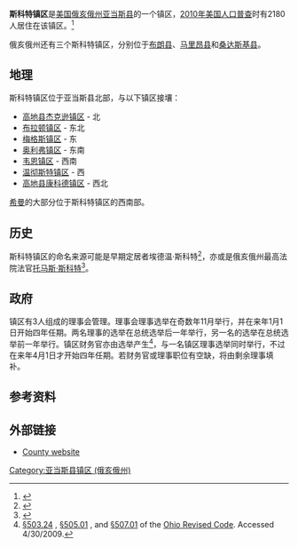 {{Infobox settlement
|official_name            =斯科特镇区
|settlement_type          = [[镇区_(美国)|镇区]]
|nickname                 = 
|motto                    =

<!-- Images -->
|image_skyline            = Aerial Scott Township in northern Adams County.jpg
|imagesize                = 250px
|image_caption            = Countryside in western Scott Township
|image_flag               = 
|image_seal               =

<!-- Maps -->
|image_map                = Map of Adams County Ohio Highlighting Scott Township.png
|mapsize                  = 250px
|map_caption              = 斯科特镇区在亚当斯县的位置
|image_map1               = 
|mapsize1                 = 
|map_caption1             =

<!-- Location -->
|coordinates_display      = inline,title
|coordinates_region       = US-OH
|subdivision_type         = [[世界政區索引|国家]]
|subdivision_name         = [[美国|美国]]
|subdivision_type1        = [[美国行政区划|州份]]
|subdivision_name1        = [[俄亥俄州|俄亥俄州]]
|subdivision_type2        = [[俄亥俄州行政区划|县]]
|subdivision_name2        = [[亚当斯县_(俄亥俄州)|亚当斯县]]

<!-- Government -->
|government_footnotes     = 
|government_type          = 
|leader_title             = 
|leader_name              = 
|leader_title1            = 
|leader_name1             = 
|established_title        = 
|established_date         =

<!-- Area -->
|unit_pref                = Imperial
|area_footnotes           = 
|area_magnitude           = 
|area_total_km2           = 97.0
|area_land_km2            = 97.0
|area_water_km2           = 0.0
|area_total_sq_mi         = 
|area_land_sq_mi          =
|area_water_sq_mi         =

<!-- Population -->
|population_as_of         = [[2010年美国人口普查|2010年]]
|population_footnotes     = 
|population_total         = 2180
|population_density_km2   = 22.5
|population_density_sq_mi =

<!-- General information -->
|timezone                 = [[北美东部时区|东部（EST）]]
|utc_offset               = -5
|timezone_DST             = EDT
|utc_offset_DST           = -4
|elevation_footnotes      = <ref name="GR3">{{cite web|url=http://geonames.usgs.gov|accessdate=2008-01-31|title=US Board on Geographic Names|publisher=[[United_States_Geological_Survey|United States Geological Survey]]|date=2007-10-25|archive-date=2018-03-03|archive-url=https://web.archive.org/web/20180303214913/https://geonames.usgs.gov/|dead-url=no}}</ref>
|elevation_m              = 211
|elevation_ft             = 692
|latd = 38 |latm = 58 |lats = 4 |latNS = N
|longd = 83 |longm = 33 |longs = 31 |longEW = W

<!-- Area/postal codes & others -->
|postal_code_type         = 
|postal_code              = 
|area_code                = 
|blank_name               = [[聯邦資料處理標準|FIPS代码]]
|blank_info               = 39-71052<ref name="GR2">{{cite web|url=http://factfinder2.census.gov|publisher=[[United_States_Census_Bureau|United States Census Bureau]]|accessdate=2008-01-31|title=American FactFinder|archive-date=2013-09-11|archive-url=https://web.archive.org/web/20130911234518/http://factfinder2.census.gov/|dead-url=no}}</ref>
|blank1_name              = [[地名信息系统|地名信息系统]]特征识别码
|blank1_info              = 1085684<ref name="GR3" />
|website                  = 
|footnotes                = 
}}
'''斯科特镇区'''是[[美国|美国]][[俄亥俄州|俄亥俄州]][[亚当斯县_(俄亥俄州)|亚当斯县]]的一个镇区，[[2010年美国人口普查|2010年美国人口普查]]时有2180人居住在该镇区。<ref name="Census 2010">{{cite web| url=http://factfinder2.census.gov/bkmk/table/1.0/en/DEC/10_DP/G001/0600000US3900171052| title=Geographic Identifiers: 2010 Demographic Profile Data (G001): Scott township, Adams County, Ohio| publisher=U.S. Census Bureau, American Factfinder| accessdate=July 5, 2013}}</ref>

俄亥俄州还有三个斯科特镇区，分别位于[[斯科特镇区_(俄亥俄州布朗县)|布朗县]]、[[斯科特镇区_(俄亥俄州马里昂县)|马里昂县]]和[[斯科特镇区_(俄亥俄州桑达斯基县)|桑达斯基县]]。

==地理==
斯科特镇区位于亚当斯县北部，与以下镇区接壤：
*[[杰克逊镇区_(俄亥俄州高地县)|高地县杰克逊镇区]] - 北
*[[布拉顿镇区_(俄亥俄州亚当斯县)|布拉顿镇区]] - 东北
*[[梅格斯镇区_(俄亥俄州亚当斯县)|梅格斯镇区]] - 东
*[[奥利弗镇区_(俄亥俄州亚当斯县)|奥利弗镇区]] - 东南
*[[韦恩镇区_(俄亥俄州亚当斯县)|韦恩镇区]] - 西南
*[[温彻斯特镇区_(俄亥俄州亚当斯县)|温彻斯特镇区]] - 西
*[[康科德镇区_(俄亥俄州高地县)|高地县康科德镇区]] - 西北

[[希曼_(俄亥俄州)|希曼]]的大部分位于斯科特镇区的西南部。

==历史==

斯科特镇区的命名来源可能是早期定居者埃德温·斯科特<ref>{{cite book | url=http://books.google.com/books?id=8HwUAAAAYAAJ&pg=PA457#v=onepage&q&f=false | title=A History of Adams County, Ohio: From Its Earliest Settlement to the Present Time | publisher=E B. Stivers | author=Evans, Nelson Wiley | year=1900 | pages=457 | access-date=2015-09-13 | archive-date=2014-06-29 | archive-url=https://web.archive.org/web/20140629170331/http://books.google.com/books?id=8HwUAAAAYAAJ&pg=PA457#v=onepage&q&f=false | dead-url=no }}</ref>，亦或是俄亥俄州最高法院法官[[托马斯·斯科特_(俄亥俄州)|托马斯·斯科特]]<ref>{{cite web | url=http://books.google.com/books?id=dt48AAAAYAAJ&pg=PA415#v=onepage&q&f=false | title=The Ohio Gazetteer, or, a Topographical Dictionary | publisher=Scott and Wright | date=1833 | accessdate=12 December 2013 | author=Kilbourn, John | pages=415 | archive-date=2014-01-07 | archive-url=https://web.archive.org/web/20140107214345/http://books.google.com/books?id=dt48AAAAYAAJ&pg=PA415#v=onepage&q&f=false | dead-url=no }}</ref>。

==政府==
镇区有3人组成的理事会管理。理事会理事选举在奇数年11月举行，并在来年1月1日开始四年任期。两名理事的选举在总统选举后一年举行，另一名的选举在总统选举前一年举行。镇区财务官亦由选举产生<ref>[http://codes.ohio.gov/orc/503.24 §503.24] {{Wayback|url=http://codes.ohio.gov/orc/503.24 |date=20090721175921 }}, [http://codes.ohio.gov/orc/505.01 §505.01] {{Wayback|url=http://codes.ohio.gov/orc/505.01 |date=20081231032851 }}, and [http://codes.ohio.gov/orc/507.01 §507.01] {{Wayback|url=http://codes.ohio.gov/orc/507.01 |date=20090721175216 }} of the [[Ohio_Revised_Code|Ohio Revised Code]]. Accessed 4/30/2009.</ref>，与一名镇区理事选举同时举行，不过在来年4月1日才开始四年任期。若财务官或理事职位有空缺，将由剩余理事填补。

==参考资料==
{{reflist}}

==外部链接==
*[http://www.adamscountyohio.com County website] {{Wayback|url=http://www.adamscountyohio.com/ |date=20141028181534 }}

{{Adams County, Ohio}}

[[Category:亚当斯县镇区_(俄亥俄州)|Category:亚当斯县镇区 (俄亥俄州)]]